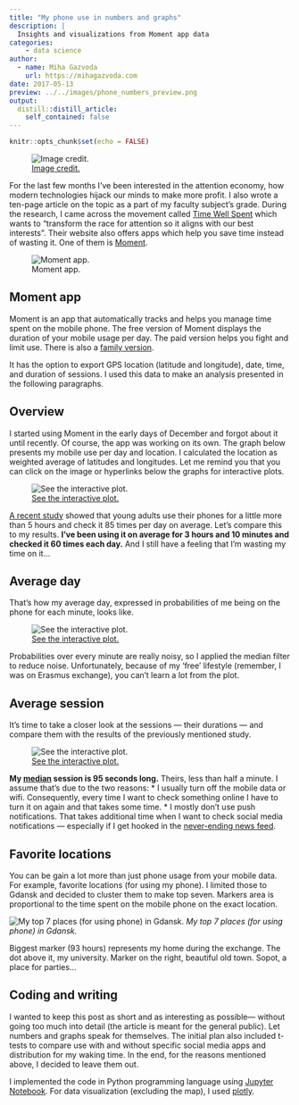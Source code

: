 ```yaml
---
title: "My phone use in numbers and graphs"
description: |
  Insights and visualizations from Moment app data
categories:
    - data science
author:
  - name: Miha Gazvoda
    url: https://mihagazvoda.com
date: 2017-05-13
preview: ../../images/phone_numbers_preview.png
output:
  distill::distill_article:
    self_contained: false
---
```


```r
knitr::opts_chunk$set(echo = FALSE)
```

![[Image credit.](http://abcnews.go.com/US/apps-secretly-spy-cellphone/story?id=34950812)](https://cdn-images-1.medium.com/max/3200/1*HMOfjOwtbLoHEcYJb2Gs7w.jpeg)

For the last few months I’ve been interested in the attention economy, how modern technologies hijack our minds to make more profit. I also wrote a ten-page article on the topic as a part of my faculty subject’s grade. During the research, I came across the movement called [Time Well Spent](http://www.timewellspent.io/) which wants to “transform the race for attention so it aligns with our best interests”. Their website also offers apps which help you save time instead of wasting it. One of them is [Moment](https://inthemoment.io/).

![Moment app.](https://cdn-images-1.medium.com/max/2000/1*1gKqtcYtiw6mguy_t75l1A.png)

## Moment app

Moment is an app that automatically tracks and helps you manage time spent on the mobile phone. The free version of Moment displays the duration of your mobile usage per day. The paid version helps you fight and limit use. There is also a [family version](https://inthemoment.io/family).

It has the option to export GPS location (latitude and longitude), date, time, and duration of sessions. I used this data to make an analysis presented in the following paragraphs.

## Overview

I started using Moment in the early days of December and forgot about it until recently. Of course, the app was working on its own. The graph below presents my mobile use per day and location. I calculated the location as weighted average of latitudes and longitudes. Let me remind you that you can click on the image or hyperlinks below the graphs for interactive plots.

![[See the interactive plot.](https://plot.ly/~mihagazvoda/17)](https://cdn-images-1.medium.com/max/3704/1*-odzSqWRHmncZPf87jcq9g.png)

[A recent study](https://www.researchgate.net/publication/283305882_Beyond_Self-Report_Tools_to_Compare_Estimated_and_Real-World_Smartphone_Use) showed that young adults use their phones for a little more than 5 hours and check it 85 times per day on average. Let’s compare this to my results. **I’ve been using it on average for 3 hours and 10 minutes and checked it 60 times each day.** And I still have a feeling that I’m wasting my time on it…

## Average day

That’s how my average day, expressed in probabilities of me being on the phone for each minute, looks like.

![[See the interactive plot.](https://plot.ly/~mihagazvoda/21)](https://cdn-images-1.medium.com/max/3704/1*-ZqXMYrzYfSBrs8O7yzzPQ.png)

Probabilities over every minute are really noisy, so I applied the median filter to reduce noise. Unfortunately, because of my ‘free’ lifestyle (remember, I was on Erasmus exchange), you can’t learn a lot from the plot.

## Average session

It’s time to take a closer look at the sessions — their durations — and compare them with the results of the previously mentioned study.

![[See the interactive plot.](https://plot.ly/~mihagazvoda/19)](https://cdn-images-1.medium.com/max/3704/1*GZRU88irTLvgiOkDzYayOA.png)

**My [median](https://en.wikipedia.org/wiki/Median) session is 95 seconds long.** Theirs, less than half a minute. I assume that’s due to the two reasons:
* I usually turn off the mobile data or wifi. Consequently, every time I want to check something online I have to turn it on again and that takes some time.
* I mostly don’t use push notifications. That takes additional time when I want to check social media notifications — especially if I get hooked in the [never-ending news feed](https://journal.thriveglobal.com/how-technology-hijacks-peoples-minds-from-a-magician-and-google-s-design-ethicist-56d62ef5edf3).

## Favorite locations

You can be gain a lot more than just phone usage from your mobile data. For example, favorite locations (for using my phone). I limited those to Gdansk and decided to cluster them to make top seven. Markers area is proportional to the time spent on the mobile phone on the exact location.

![My top 7 places (for using phone) in Gdansk.](https://cdn-images-1.medium.com/max/2000/1*lc02xXZy0U12zB2fTIbuIw.png) *My top 7 places (for using phone) in Gdansk.*

Biggest marker (93 hours) represents my home during the exchange. The dot above it, my university. Marker on the right, beautiful old town. Sopot, a place for parties…

## Coding and writing

I wanted to keep this post as short and as interesting as possible— without going too much into detail (the article is meant for the general public). Let numbers and graphs speak for themselves. The initial plan also included t-tests to compare use with and without specific social media apps and distribution for my waking time. In the end, for the reasons mentioned above, I decided to leave them out.

I implemented the code in Python programming language using [Jupyter Notebook](http://jupyter.org/). For data visualization (excluding the map), I used [plotly](https://plot.ly/).


